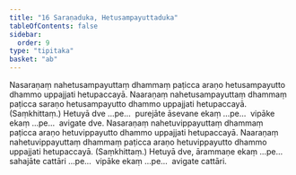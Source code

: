 ```yaml
---
title: "16 Saraṇaduka, Hetusampayuttaduka"
tableOfContents: false
sidebar:
  order: 9
type: "tipitaka"
basket: "ab"
---
```



<DynamicBreadcrumb />

<Division number="63">

<Paragraph number="140">
Nasaraṇaṃ nahetusampayuttaṃ dhammaṃ paṭicca araṇo hetusampayutto dhammo uppajjati hetupaccayā. Naaraṇaṃ nahetusampayuttaṃ dhammaṃ paṭicca saraṇo hetusampayutto dhammo uppajjati hetupaccayā. (Saṃkhittaṃ.)
</Paragraph>

<Paragraph number="141">
Hetuyā dve …pe…  purejāte āsevane ekaṃ …pe…  vipāke ekaṃ …pe…  avigate dve.
</Paragraph>

</Division>
<Division number="64">

<Paragraph number="142">
Nasaraṇaṃ nahetuvippayuttaṃ dhammaṃ paṭicca araṇo hetuvippayutto dhammo uppajjati hetupaccayā. Naaraṇaṃ nahetuvippayuttaṃ dhammaṃ paṭicca araṇo hetuvippayutto dhammo uppajjati hetupaccayā. (Saṃkhittaṃ.)
</Paragraph>

<Paragraph number="143">
Hetuyā dve, ārammaṇe ekaṃ …pe…  sahajāte cattāri …pe…  vipāke ekaṃ …pe…  avigate cattāri.
</Paragraph>
</Division>